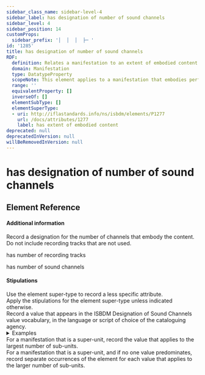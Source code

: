 ```yaml
---
sidebar_class_name: sidebar-level-4
sidebar_label: has designation of number of sound channels
sidebar_level: 4
sidebar_position: 14
customProps:
  sidebar_prefix: '│  │  │  ├─ '
id: '1285'
title: has designation of number of sound channels
RDF:
  definition: Relates a manifestation to an extent of embodied content that is a standard configuration of distinct parallel streams that embody a single expression of audio content.
  domain: Manifestation
  type: DatatypeProperty
  scopeNote: This element applies to a manifestation that embodies performed music, sounds, or spoken word content.
  range: ''
  equivalentProperty: []
  inverseOf: []
  elementSubType: []
  elementSuperType:
  - uri: http://iflastandards.info/ns/isbdm/elements/P1277
    url: /docs/attributes/1277
    label: has extent of embodied content
deprecated: null
deprecatedInVersion: null
willBeRemovedInVersion: null
---
```

# has designation of number of sound channels

## Element Reference
<ElementReference frontMatter={frontMatter} />

#### Additional information

<div className="guid">
Record a designation for the number of channels that embody the content. Do not include recording tracks that are not used.
</div>

<SeeAlso><InLink href="/docs/attributes/1228">has number of recording tracks</InLink></SeeAlso>

<SeeAlso><InLink href="/docs/attributes/1230">has number of sound channels</InLink></SeeAlso>

#### Stipulations

<div className="stip">
  Use the element super-type to record a less specific attribute.
</div>

<div className="stip">
  Apply the stipulations for the element super-type unless indicated otherwise.
</div>

<div className="stip">
  Record a value that appears in the <InLink href="/docs/ves/1285">ISBDM Designation of Sound Channels value vocabulary</InLink>, in the language or script of choice of the cataloguing agency.
  
  <details>
  <summary>Examples</summary>
  
  | Property | Value |
  |:---------|:------|
  | has designation of number of sound channels | "stereo" |
  | has designation of number of sound channels | "surround" |
  
  *[Full example: <InLink href="/docs/fullex/fx010">Einstein on the beach (2016; Opus Arte; videodisc; DVD)</InLink>.]*
  </details>
</div>

<div className="stip">
  For a manifestation that is a super-unit, record the value that applies to the largest number of sub-units.
</div>

<div className="stip">
  For a manifestation that is a super-unit, and if no one value predominates, record separate occurrences of the element for each value that applies to the larger number of sub-units.
</div>

